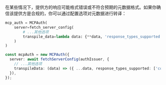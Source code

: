 
在某些情况下，提供方的响应可能格式错误或不符合预期的元数据格式。如果你确信该提供方是合规的，你可以通过配置选项对元数据进行转译：

<Tabs groupId="sdk">
<TabItem value="python" label="Python">

```python
mcp_auth = MCPAuth(
    server=fetch_server_config(
        # ...其他选项
        transpile_data=lambda data: {**data, 'response_types_supported': ['code']} # [!code highlight]
    )
)
```

</TabItem>
<TabItem value="node" label="Node.js">

```ts
const mcpAuth = new MCPAuth({
  server: await fetchServerConfig(authIssuer, {
    // ...其他选项
    transpileData: (data) => ({ ...data, response_types_supported: ['code'] }), // [!code highlight]
  }),
});
```

</TabItem>
</Tabs>
